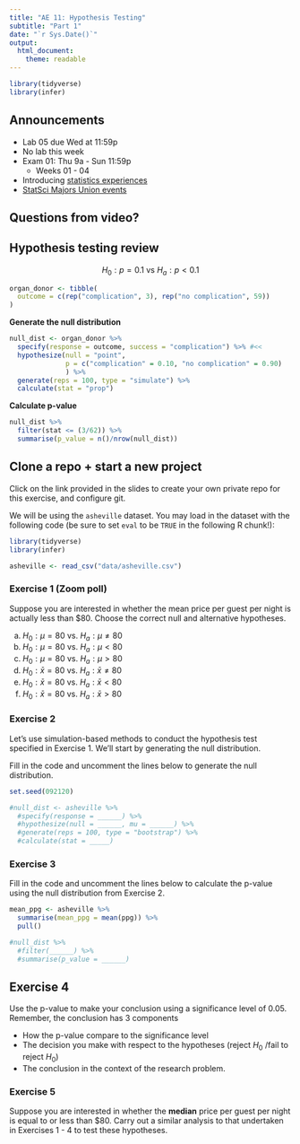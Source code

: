 ```yaml
---
title: "AE 11: Hypothesis Testing"
subtitle: "Part 1"
date: "`r Sys.Date()`"
output: 
  html_document:
    theme: readable
---
```


```r
library(tidyverse)
library(infer)
```


## Announcements

- Lab 05 due Wed at 11:59p
- No lab this week
- Exam 01: Thu 9a - Sun 11:59p
  - Weeks 01 - 04
- Introducing [statistics experiences](https://sta199-fa20-002.netlify.app/hw/stat-experience.html) 
- [StatSci Majors Union events](https://sta199-fa20-002.netlify.app/schedule/week-06/)

## Questions from video? 

## Hypothesis testing review

$$H_0: p = 0.1 \text{ vs }H_a: p < 0.1$$

```r
organ_donor <- tibble(
  outcome = c(rep("complication", 3), rep("no complication", 59))
)
```

**Generate the null distribution**

```r
null_dist <- organ_donor %>%
  specify(response = outcome, success = "complication") %>% #<<
  hypothesize(null = "point", 
              p = c("complication" = 0.10, "no complication" = 0.90) 
              ) %>% 
  generate(reps = 100, type = "simulate") %>% 
  calculate(stat = "prop")
```

**Calculate p-value**

```r
null_dist %>%
  filter(stat <= (3/62)) %>%
  summarise(p_value = n()/nrow(null_dist))
```


## Clone a repo + start a new project

Click on the link provided in the slides to create your own private repo for 
this exercise, and configure git.

We will be using the `asheville` dataset. You may load in the dataset with the
following code (be sure to set `eval` to be `TRUE` in the following R chunk!):

```r
library(tidyverse)
library(infer)
```


```r
asheville <- read_csv("data/asheville.csv")
```

### Exercise 1 (Zoom poll)

Suppose you are interested in whether the mean price per guest per night is actually less than $80. Choose the correct null and alternative hypotheses.

a. $H_0: \mu = 80 \text{ vs. }H_a: \mu \neq 80$
b. $H_0: \mu = 80 \text{ vs. }H_a: \mu < 80$
c. $H_0: \mu = 80 \text{ vs. }H_a: \mu > 80$
d. $H_0: \bar{x} = 80 \text{ vs. }H_a: \bar{x}  \neq 80$
e. $H_0: \bar{x} = 80 \text{ vs. }H_a: \bar{x}  < 80$
f. $H_0: \bar{x} = 80 \text{ vs. }H_a: \bar{x}  > 80$


### Exercise 2

Let's use simulation-based methods to conduct the hypothesis test specified in Exercise 1. We'll start by generating the null distribution. 

Fill in the code and uncomment the lines below to generate the null distribution. 

```r
set.seed(092120)
```


```r
#null_dist <- asheville %>%
  #specify(response = ______) %>%
  #hypothesize(null = ______, mu = ______) %>%
  #generate(reps = 100, type = "bootstrap") %>%
  #calculate(stat = _____)
```

### Exercise 3

Fill in the code and uncomment the lines below to calculate the p-value using the null distribution from Exercise 2.

```r
mean_ppg <- asheville %>% 
  summarise(mean_ppg = mean(ppg)) %>%
  pull()
```

```r
#null_dist %>%
  #filter(______) %>%
  #summarise(p_value = ______)
```

## Exercise 4 

Use the p-value to make your conclusion using a significance level of 0.05. Remember, the conclusion has 3 components 

- How the p-value compare to the significance level 
- The decision you make with respect to the hypotheses (reject $H_0$ /fail to reject $H_0$)
- The conclusion in the context of the research problem. 

### Exercise 5

Suppose you are interested in whether the **median** price per guest per night is
equal to or less than $80. Carry out a similar analysis to that
undertaken in Exercises 1 - 4 to test these hypotheses. 

